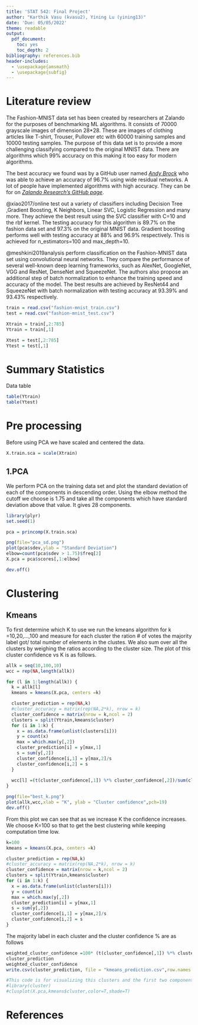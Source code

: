 ```yaml
---
title: 'STAT 542: Final Project'
author: "Karthik Vasu (kvasu2), Yining Lu (yining13)"
date: 'Due: 05/05/2022'
theme: readable
output:
  pdf_document:
    toc: yes
    toc_depth: 2
bibliography: references.bib
header-includes:
  - \usepackage{amsmath}
  - \usepackage{subfig}
---
```


# Literature review

The Fashion-MNIST data set has been created by researchers at Zalando for the purposes of benchmarking ML algorithms. It consists of 70000 grayscale images of dimension 28*28. These are images of clothing articles like T-shirt, Trouser, Pullover etc with 60000 training samples and 10000 testing samples. The purpose of this data set is to provide a more challenging classifying compared to the original MNIST data. There are algorithms which 99% accuracy on this making it too easy for modern algorithms.

The best accuracy we found was by a GitHub user named [_Andy Brock_](https://github.com/ajbrock) who was able to achieve an accuracy of 96.7% using wide residual networks. A lot of people have implemented algorithms with high accuracy. They can be for on [_Zalando Research's GitHub page_](https://github.com/zalandoresearch/fashion-mnist).

@xiao2017/online test out a variety of classifiers including Decision Tree ,Gradient Boosting, K Neighbors, Linear SVC, Logistic Regression and many more. They achieve the best result using the SVC classifier with C=10 and the rbf kernel. The testing accuracy for this algorithm is 89.7% on the fashion data set and 97.3% on the original MNIST data. Gradient boosting performs well with testing accuracy at 88% and 96.9% respectively. This is achieved for n_estimators=100 and max_depth=10.

@meshkini2019analysis perform classification on the Fashion-MNIST data set using convolutional neural networks. They compare the performance of several well-known deep learning frameworks, such as AlexNet, GoogleNet, VGG and ResNet, DenseNet and SqueezeNet. The authors also propose an additional step of batch normalization to enhance the training speed and accuracy of the model. The best results are achieved by ResNet44 and SqueezeNet with batch normalization with testing accuracy at 93.39% and 93.43% respectively. 


```r
train = read.csv("fashion-mnist_train.csv")
test = read.csv("fashion-mnist_test.csv")

Xtrain = train[,2:785]
Ytrain = train[,1]

Xtest = test[,2:785]
Ytest = test[,1]
```

# Summary Statistics

Data table
```r
table(Ytrain)
table(Ytest)
```

# Pre processing

Before using PCA we have scaled and centered the data.

```r
X.train.sca = scale(Xtrain)
```

## 1.PCA

We perform PCA on the training data set and plot the standard deviation of each of the components in descending order. Using the elbow method the cutoff we choose is 1.75 and take all the components which have standard deviation above that value. It gives 28 components.

```r
library(plyr)
set.seed(1)

pca = princomp(X.train.sca)
```

```r
png(file="pca_sd.png")
plot(pca$sdev,ylab = "Standard Deviation")
elbow=count(pca$sdev > 1.75)$freq[2]
X.pca = pca$scores[,1:elbow]

dev.off()
```

# Clustering

## Kmeans

To first determine which K to use we run the kmeans algorithm for k =10,20,...,100 and measure for each cluster the ration # of votes the majority label got/ total number of elements in the clustes. We also sum over all the clusters by weighing the ratios according to the cluster size. The plot of this cluster confidence vs K is as follows.
```r
allk = seq(10,100,10)
wcc = rep(NA,length(allk))

for (l in 1:length(allk)) {
  k = allk[l]
  kmeans = kmeans(X.pca, centers =k)

  cluster_prediction = rep(NA,k)
  #cluster_accuracy = matrix(rep(NA,2*k), nrow = k)
  cluster_confidence = matrix(nrow = k,ncol = 2)
  clusters = split(Ytrain,kmeans$cluster)
  for (i in 1:k) {
    x = as.data.frame(unlist(clusters[i]))
    y = count(x)
    max = which.max(y[,2])
    cluster_prediction[i] = y[max,1]
    s = sum(y[,2])
    cluster_confidence[i,1] = y[max,2]/s
    cluster_confidence[i,2] = s
  }
  
  wcc[l] =(t(cluster_confidence[,1]) %*% cluster_confidence[,2])/sum(cluster_confidence[,2])
}
```


```r
png(file="best_k.png")
plot(allk,wcc,xlab = "K", ylab = "Cluster confidence",pch=19)
dev.off()
```

From this plot we can see that as we increase K the confidence increases. We choose K=100 so that to get the best clustering while keeping computation time low.


```r
k=100
kmeans = kmeans(X.pca, centers =k)

cluster_prediction = rep(NA,k)
#cluster_accuracy = matrix(rep(NA,2*k), nrow = k)
cluster_confidence = matrix(nrow = k,ncol = 2)
clusters = split(Ytrain,kmeans$cluster)
for (i in 1:k) {
  x = as.data.frame(unlist(clusters[i]))
  y = count(x)
  max = which.max(y[,2])
  cluster_prediction[i] = y[max,1]
  s = sum(y[,2])
  cluster_confidence[i,1] = y[max,2]/s
  cluster_confidence[i,2] = s
}
```

The majority label in each cluster and the cluster confidence % are as follows

```r
weighted_cluster_confidence =100* (t(cluster_confidence[,1]) %*% cluster_confidence[,2])/sum(cluster_confidence[,2])
cluster_prediction
weighted_cluster_confidence
write.csv(cluster_prediction, file = "kmeans_prediction.csv",row.names = FALSE, col.names = FALSE)
```

```r
#This code is for visualizing this clusters and the first two components. Its not very informative.
#library(cluster)
#clusplot(X.pca,kmeans$cluster,color=T,shade=T)
```




# References





